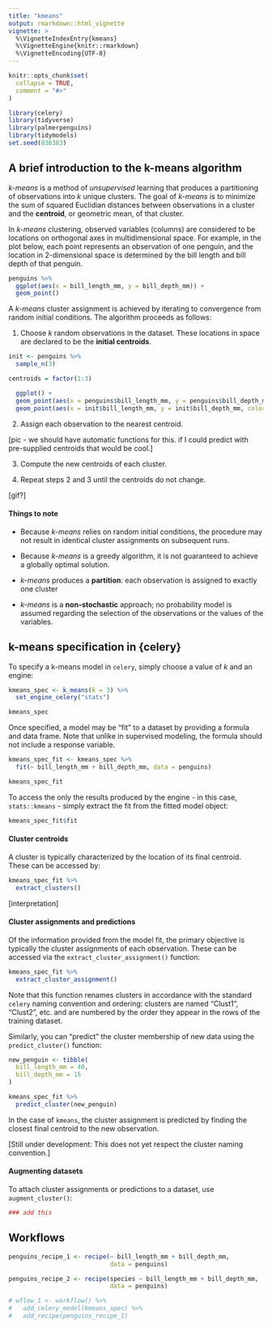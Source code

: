 ```yaml
---
title: "kmeans"
output: rmarkdown::html_vignette
vignette: >
  %\VignetteIndexEntry{kmeans}
  %\VignetteEngine{knitr::rmarkdown}
  %\VignetteEncoding{UTF-8}
---
```


```r
knitr::opts_chunk$set(
  collapse = TRUE,
  comment = "#>"
)
```

```r
library(celery)
library(tidyverse)
library(palmerpenguins)
library(tidymodels)
set.seed(838383)
```

## A brief introduction to the k-means algorithm

*k-means* is a method of *unsupervised* learning that produces a partitioning of
observations into *k* unique clusters.  The goal of *k-means* is to minimize the sum of
squared Euclidian distances between observations in a cluster and the **centroid**,
or geometric mean, of that cluster.

In *k-means* clustering, observed variables (columns) are considered to be locations
on orthogonal axes in multidimensional space.  For example, in the plot below,
each point represents an observation of one penguin, and the location in 2-dimensional
space is determined by the bill length and bill depth of that penguin.

```r
penguins %>%
  ggplot(aes(x = bill_length_mm, y = bill_depth_mm)) + 
  geom_point()
```


A *k-means* cluster assignment is achieved by iterating to convergence from random
initial conditions.  The algorithm proceeds as follows:

1. Choose *k* random observations in the dataset.  These locations in space are
declared to be the **initial centroids**.

```r
init <- penguins %>%
  sample_n(3)

centroids = factor(1:3)

  ggplot() + 
  geom_point(aes(x = penguins$bill_length_mm, y = penguins$bill_depth_mm)) +
  geom_point(aes(x = init$bill_length_mm, y = init$bill_depth_mm, color = clusters), size = 5)
```

2. Assign each observation to the nearest centroid.

[pic - we should have automatic functions for this.  if I could predict with
pre-supplied centroids that would be cool.]

3. Compute the new centroids of each cluster.

4. Repeat steps 2 and 3 until the centroids do not change.

[gif?]


#### Things to note

* Because *k-means* relies on random initial conditions, the procedure may not
result in identical cluster assignments on subsequent runs.

* Because *k-means* is a greedy algorithm, it is not guaranteed to achieve a
globally optimal solution.

* *k-means* produces a **partition**: each observation is assigned to exactly 
one cluster

* *k-means* is a **non-stochastic** approach; no probability model is assumed
regarding the selection of the observations or the values of the variables.


## k-means specification in {celery}

To specify a k-means model in `celery`, simply choose a value of $k$ and an
engine:

```r
kmeans_spec <- k_means(k = 3) %>%
  set_engine_celery("stats") 

kmeans_spec
```

Once specified, a model may be "fit" to a dataset by providing a formula and 
data frame.  Note that unlike in supervised modeling, the formula should not
include a response variable.

```r
kmeans_spec_fit <- kmeans_spec %>%
  fit(~ bill_length_mm + bill_depth_mm, data = penguins)

kmeans_spec_fit
```

To access the only the results produced by the engine - in this case, `stats::kmeans` -
simply extract the fit from the fitted model object:

```r
kmeans_spec_fit$fit
```


#### Cluster centroids

A cluster is typically characterized by the location of its
final centroid.  These can be accessed by:

```r
kmeans_spec_fit %>%
  extract_clusters()
```

[interpretation]



#### Cluster assignments and predictions

Of the information provided from the model fit, the primary objective is typically
the cluster assignments of each observation.  These can be accessed via the
`extract_cluster_assignment()` function:

```r
kmeans_spec_fit %>%
  extract_cluster_assignment()
```

Note that this function renames clusters in accordance with the standard `celery`
naming convention and ordering: clusters are named "Clust1", "Clust2", etc.
and are numbered by the order they appear in the rows of the training dataset.

Similarly, you can "predict" the cluster membership of new data using the 
`predict_cluster()` function:

```r
new_penguin <- tibble(
  bill_length_mm = 40,
  bill_depth_mm = 15
)

kmeans_spec_fit %>%
  predict_cluster(new_penguin)
```

In the case of `kmeans`, the cluster assignment is predicted by finding the closest
final centroid to the new observation.

[Still under development:  This does not yet respect the cluster naming convention.]

#### Augmenting datasets

To attach cluster assignments or predictions to a dataset, use `augment_cluster()`:

```r
### add this
```


## Workflows

```r
penguins_recipe_1 <- recipe(~ bill_length_mm + bill_depth_mm,
                            data = penguins)

penguins_recipe_2 <- recipe(species ~ bill_length_mm + bill_depth_mm,
                            data = penguins)

# wflow_1 <- workflow() %>%
#   add_celery_model(kmeans_spec) %>%
#   add_recipe(penguins_recipe_1)
```


























